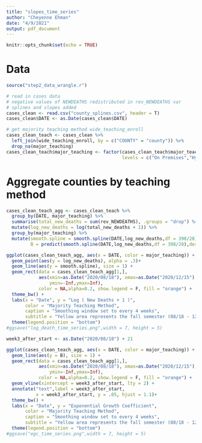 ```yaml
---
title: "slopes_time_series"
author: "Cheyenne Ehman"
date: "4/9/2021"
output: pdf_document
---
```


```r
knitr::opts_chunk$set(echo = TRUE)
```

# Data

```r
source("step2_data_wrangle.r")

# read in cases data 
# negative values of NEWDEATHS redistributed in rev_NEWDEATHS var
# splines and slopes added
cases_clean <- read.csv("county_splines.csv", header = T)
cases_clean$DATE <- as.Date(cases_clean$DATE)

# get majority teaching method wide_teaching_enroll
cases_clean_teach <- cases_clean %>%
  left_join(wide_teaching_enroll, by = c("COUNTY" = "county")) %>%
  drop_na(major_teaching)
cases_clean_teach$major_teaching <- factor(cases_clean_teach$major_teaching,
                                           levels = c("On Premises","Hybrid","Online Only"))
```

# Aggregate counties by teaching method

```r
cases_clean_teach_agg <- cases_clean_teach %>%
  group_by(DATE, major_teaching) %>%
  summarise(total_new_deaths = sum(rev_NEWDEATHS), .groups = "drop") %>%
  mutate(log_new_deaths = log(total_new_deaths + 1)) %>%
  group_by(major_teaching) %>%
  mutate(smooth.spline = smooth.spline(DATE,log_new_deaths,df = 398/28)$y,
         B = predict(smooth.spline(DATE,log_new_deaths,df = 398/28),deriv = 1)$y)

ggplot(cases_clean_teach_agg, aes(x = DATE, color = major_teaching)) +
  geom_point(aes(y = log_new_deaths), alpha = .3)+ 
  geom_line(aes(y = smooth.spline), size = 1) +
  geom_rect(data = cases_clean_teach_agg[1,],
            aes(xmin=as.Date("2020/08/18"), xmax=as.Date("2020/12/15"),
                ymin=-Inf,ymax=Inf),
            color = NA,alpha=0.2, show.legend = F, fill = "orange") + 
  theme_bw() + 
  labs(x = "Date", y = "Log ( New Deaths + 1 )", 
       color = "Majority Teaching Method",
       caption = "Smoothing window set to every 4 weeks",
       subtitle = "Yellow area represents the fall semester (08/18 - 12/15)") + 
  theme(legend.position = "bottom")
#ggsave("log_death_time_series.png",width = 7, height = 5)

week3_after_start <- as.Date("2020/08/18") + 21

ggplot(cases_clean_teach_agg, aes(x = DATE, color = major_teaching)) + 
  geom_line(aes(y = B), size = 1) +
  geom_rect(data = cases_clean_teach_agg[1,],
            aes(xmin=as.Date("2020/08/18"), xmax=as.Date("2020/12/15"),
                ymin=-Inf,ymax=Inf),
            color = NA,alpha=0.2, show.legend = F, fill = "orange") +
  geom_vline(xintercept = week3_after_start, lty = 2) + 
  annotate("text",label = week3_after_start,
           x = week3_after_start, y = .05, hjust = 1.1)+ 
  theme_bw() + 
  labs(x = "Date", y = "Exponential Growth Coefficient", 
       color = "Majority Teaching Method",
       caption = "Smoothing window set to every 4 weeks",
       subtitle = "Yellow area represents the fall semester (08/18 - 12/15)") + 
  theme(legend.position = "bottom")
#ggsave("egc_time_series.png",width = 7, height = 5)
```

